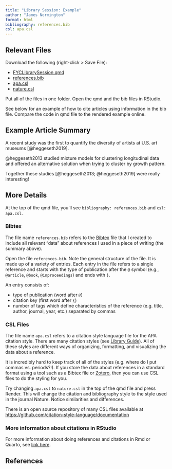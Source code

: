 ```yaml
---
title: "Library Session: Example"
author: "James Normington"
format: html
bibliography: references.bib
csl: apa.csl
---
```


## Relevant Files

Download the following (right-click > Save File):

- [FYCLibrarySession.qmd](FYCLibrarySession.qmd)
- [references.bib](references.bib)
- [apa.csl](apa.csl)
- [nature.csl](nature.csl)

Put all of the files in one folder. Open the qmd and the bib files in RStudio. 

See below for an example of how to cite articles using information in the bib file. Compare the code in qmd file to the rendered example online.

## Example Article Summary

A recent study was the first to quantify the diversity of artists at U.S. art museums [@heggeseth2019]. 

@heggeseth2013 studied mixture models for clustering longitudinal data and offered an alternative solution when trying to cluster by growth pattern.

Together these studies [@heggeseth2013; @heggeseth2019] were really interesting!

## More Details

At the top of the qmd file, you'll see `bibliography: references.bib` and `csl: apa.csl`. 

### Bibtex

The file name `references.bib` refers to the [Bibtex](http://www.bibtex.org/) file that I created to include all relevant "data" about references I used in a piece of writing (the summary above).

Open the file `references.bib`. Note the general structure of the file. It is made up of a variety of entries. Each entry in the file refers to a single reference and starts with the type of publication after the `@` symbol (e.g., `@article`, `@book`, `@inproceedings`) and ends with `}`.

An entry consists of: 

- type of publication (word after `@`)
- citation key (first word after `{`)
- number of tags which define characteristics of the reference (e.g. title, author, journal, year, etc.) separated by commas


### CSL Files

The file name `apa.csl` refers to a citation style language file for the APA citation style. There are many citation styles (see [Library Guide](https://libguides.macalester.edu/citation)). All of these styles are different ways of organizing, formatting, and visualizing the data about a reference. 

It is incredibly hard to keep track of all of the styles (e.g. where do I put commas vs. periods?!). If you store the data about references in a standard format using a tool such as a Bibtex file or [Zotero](https://libguides.macalester.edu/c.php?g=525380&p=6908726), then you can use CSL files to do the styling for you.

Try changing `apa.csl` to `nature.csl` in the top of the qmd file and press Render. This will change the citation and bibliography style to the style used in the journal Nature. Notice similarities and differences.

There is an open source repository of many CSL files available at [https://github.com/citation-style-language/documentation](https://github.com/citation-style-language/documentation)

### More information about citations in RStudio

For more information about doing references and citations in Rmd or Quarto, see [link here](https://quarto.org/docs/authoring/footnotes-and-citations.html).

## References

::: {#refs}
:::
